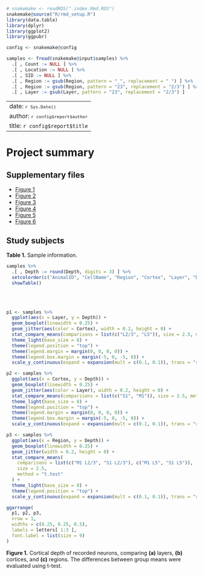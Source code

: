 ```r
# snakemake <- readRDS(".index.Rmd.RDS")
snakemake@source("R/rmd_setup.R")
library(data.table)
library(dplyr)
library(ggplot2)
library(ggpubr)

config <- snakemake@config

samples <- fread(snakemake@input$samples) %>%
  .[ , Count := NULL ] %>%
  .[ , Location := NULL ] %>%
  .[ , SID := NULL ] %>%
  .[ , Region := gsub(Region, pattern = "_", replacement = " ") ] %>%
  .[ , Region := gsub(Region, pattern = "23", replacement = "2/3") ] %>%
  .[ , Layer := gsub(Layer, pattern = "23", replacement = "2/3") ]
```

---
date: <small>`r Sys.Date()`</small>
author: <small>`r config$report$author`</small>
title: `r config$report$title`
---

# Project summary

## Supplementary files

- [Figure 1](www/figure1.png)
- [Figure 2](www/figure2.png)
- [Figure 3](www/figure3.png)
- [Figure 4](www/figure4.png)
- [Figure 5](www/figure5.png)
- [Figure 6](www/figure6.png)

## Study subjects

**Table 1.** Sample information.

```r
samples %>%
  .[ , Depth := round(Depth, digits = 3) ] %>%
  setcolorder(c("AnimalID", "CellName", "Region", "Cortex", "Layer", "Date", "Depth")) %>%
  showTable()
```

<br></br>

```r
p1 <- samples %>%
  ggplot(aes(x = Layer, y = Depth)) +
  geom_boxplot(linewidth = 0.25) +
  geom_jitter(aes(color = Cortex), width = 0.2, height = 0) +
  stat_compare_means(comparisons = list(c("L2/3", "L5")), size = 2.5, method = "t.test") +
  theme_light(base_size = 8) +
  theme(legend.position = "top") +
  theme(legend.margin = margin(0, 0, 0, 0)) +
  theme(legend.box.margin = margin(-5, 0, -5, 0)) +
  scale_y_continuous(expand = expansion(mult = c(0.1, 0.1)), trans = "reverse")

p2 <- samples %>%
  ggplot(aes(x = Cortex, y = Depth)) +
  geom_boxplot(linewidth = 0.25) +
  geom_jitter(aes(color = Layer), width = 0.2, height = 0) +
  stat_compare_means(comparisons = list(c("S1", "M1")), size = 2.5, method = "t.test") +
  theme_light(base_size = 8) +
  theme(legend.position = "top") +
  theme(legend.margin = margin(0, 0, 0, 0)) +
  theme(legend.box.margin = margin(-5, 0, -5, 0)) +
  scale_y_continuous(expand = expansion(mult = c(0.1, 0.1)), trans = "reverse")

p3 <- samples %>%
  ggplot(aes(x = Region, y = Depth)) +
  geom_boxplot(linewidth = 0.25) +
  geom_jitter(width = 0.2, height = 0) +
  stat_compare_means(
    comparisons = list(c("M1 L2/3", "S1 L2/3"), c("M1 L5", "S1 L5")),
    size = 2.5,
    method = "t.test"
  ) +
  theme_light(base_size = 8) +
  theme(legend.position = "top") +
  scale_y_continuous(expand = expansion(mult = c(0.1, 0.1)), trans = "reverse")

ggarrange(
  p1, p2, p3,
  nrow = 1,
  widths = c(0.25, 0.25, 0.5),
  labels = letters[ 1:3 ],
  font.label = list(size = 9)
)
```

**Figure 1.** Cortical depth of recorded neurons, comparing **(a)** layers, **(b)** cortices,
and **(c)** regions. The differences between group means were evaluated using t-test.
